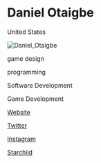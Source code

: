 # Daniel Otaigbe

<Location>

United States

</Location>

![Daniel_Otaigbe](./directory_images/Daniel_Otaigbe_v1.webp)

<Skills>

game design

programming

Software Development

Game Development

</Skills>

<Personal>

[Website](https://actuallytrue.github.io/)

[Twitter](https://twitter.com/the_true_dev)

[Instagram](https://www.instagram.com/daniel.otaigbe/)

</Personal>



<Games>

[Starchild](https://actuallytrue.github.io/Starchild.html)

</Games>
